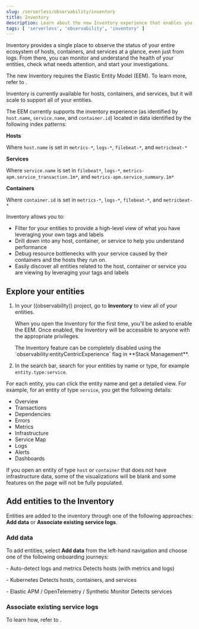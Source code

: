 ```yaml
---
slug: /serverless/observability/inventory
title: Inventory
description: Learn about the new Inventory experience that enables you to monitor all your entities from one single place.
tags: [ 'serverless', 'observability', 'inventory' ]
---
```



<p><DocBadge template="technical preview" /></p>

Inventory provides a single place to observe the status of your entire ecosystem of hosts, containers, and services at a glance, even just from logs. From there, you can monitor and understand the health of your entities, check what needs attention, and start your investigations. 

<DocCallOut title="Note">
   The new Inventory requires the Elastic Entity Model (EEM). To learn more, refer to <DocLink slug="/serverless/observability/elastic-entity-model" />.
</DocCallOut>

<DocImage url="./images/inventory-catalog.png" alt="Inventory catalog"/>

Inventory is currently available for hosts, containers, and services, but it will scale to support all of your entities.

The EEM currently supports the inventory experience (as identified by `host.name`, `service.name`, and `container.id`) located in data identified by the following index patterns:

**Hosts**

Where `host.name` is set in `metrics-*`, `logs-*`, `filebeat-*`, and `metricbeat-*`

**Services**

Where `service.name` is set in `filebeat*`, `logs-*`, `metrics-apm.service_transaction.1m*`, and `metrics-apm.service_summary.1m*`
  
**Containers**

Where `container.id` is set in `metrics-*`, `logs-*`, `filebeat-*`, and `metricbeat-*`

Inventory allows you to:

- Filter for your entities to provide a high-level view of what you have leveraging your own tags and labels
- Drill down into any host, container, or service to help you understand performance
- Debug resource bottlenecks with your service caused by their containers and the hosts they run on.
- Easily discover all entities related to the host, container or service you are viewing by leveraging your tags and labels

## Explore your entities

1. In your ((observability)) project, go to **Inventory** to view all of your entities.

    When you open the Inventory for the first time, you'll be asked to enable the EEM. Once enabled, the Inventory will be accessible to anyone with the appropriate privileges.

    <DocCallOut title="Note">
    The Inventory feature can be completely disabled using the `observability:entityCentricExperience` flag in **Stack Management**.    
    </DocCallOut>
    

1. In the search bar, search for your entities by name or type, for example `entity.type:service`.

For each entity, you can click the entity name and get a detailed view. For example, for an entity of type `service`, you get the following details:

- Overview
- Transactions
- Dependencies
- Errors
- Metrics
- Infrastructure
- Service Map
- Logs
- Alerts
- Dashboards

<DocImage url="./images/entity-detailed-view.png" alt="Entity detailed view"/>

If you open an entity of type `host` or `container` that does not have infrastructure data, some of the visualizations will be blank and some features on the page will not be fully populated.

## Add entities to the Inventory

Entities are added to the inventory through one of the following approaches: **Add data** or **Associate existing service logs**.

### Add data
To add entities, select **Add data** from the left-hand navigation and choose one of the following onboarding journeys:

<DocDefTerm>- Auto-detect logs and metrics</DocDefTerm>
<DocDefDescription>
 Detects hosts (with metrics and logs)    
</DocDefDescription>


<DocDefTerm>- Kubernetes</DocDefTerm>
<DocDefDescription>
 Detects hosts, containers, and services    
</DocDefDescription>

<DocDefTerm>- Elastic APM / OpenTelemetry / Synthetic Monitor</DocDefTerm>
<DocDefDescription>
 Detects services    
</DocDefDescription>    

### Associate existing service logs

To learn how, refer to <DocLink slug="/serverless/observability/add-logs-service-name" />.